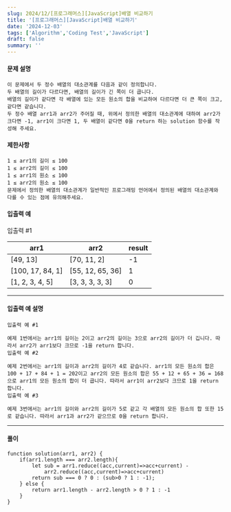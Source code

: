 ```yaml
---
slug: 2024/12/[프로그래머스][JavaScript]배열 비교하기
title: '[프로그래머스][JavaScript]배열 비교하기'
date: '2024-12-03'
tags: ['Algorithm','Coding Test','JavaScript']
draft: false
summary: ''
---
```

#### 문제 설명
    이 문제에서 두 정수 배열의 대소관계를 다음과 같이 정의합니다.
    두 배열의 길이가 다르다면, 배열의 길이가 긴 쪽이 더 큽니다.
    배열의 길이가 같다면 각 배열에 있는 모든 원소의 합을 비교하여 다르다면 더 큰 쪽이 크고, 같다면 같습니다.
    두 정수 배열 arr1과 arr2가 주어질 때, 위에서 정의한 배열의 대소관계에 대하여 arr2가 크다면 -1, arr1이 크다면 1, 두 배열이 같다면 0을 return 하는 solution 함수를 작성해 주세요.
#### 제한사항
````
1 ≤ arr1의 길이 ≤ 100
1 ≤ arr2의 길이 ≤ 100
1 ≤ arr1의 원소 ≤ 100
1 ≤ arr2의 원소 ≤ 100
문제에서 정의한 배열의 대소관계가 일반적인 프로그래밍 언어에서 정의된 배열의 대소관계와 다를 수 있는 점에 유의해주세요.
````
#### 입출력 예
입출력 #1

|arr1	|arr2	|result|
|-----|------|--------|
|[49, 13]	|[70, 11, 2]|	-1|
|[100, 17, 84, 1]|	[55, 12, 65, 36]|	1|
|[1, 2, 3, 4, 5]|	[3, 3, 3, 3, 3]	|0|
---
#### 입출력 예 설명
    입출력 예 #1
    
    예제 1번에서는 arr1의 길이는 2이고 arr2의 길이는 3으로 arr2의 길이가 더 깁니다. 따라서 arr2가 arr1보다 크므로 -1을 return 합니다.
    입출력 예 #2
    
    예제 2번에서는 arr1의 길이과 arr2의 길이가 4로 같습니다. arr1의 모든 원소의 합은 100 + 17 + 84 + 1 = 202이고 arr2의 모든 원소의 합은 55 + 12 + 65 + 36 = 168으로 arr1의 모든 원소의 합이 더 큽니다. 따라서 arr1이 arr2보다 크므로 1을 return 합니다.
    입출력 예 #3
    
    예제 3번에서는 arr1의 길이와 arr2의 길이가 5로 같고 각 배열의 모든 원소의 합 또한 15로 같습니다. 따라서 arr1과 arr2가 같으므로 0을 return 합니다.


---
#### 풀이
````
function solution(arr1, arr2) {
    if(arr1.length === arr2.length){
        let sub = arr1.reduce((acc,current)=>acc+current) - 
            arr2.reduce((acc,current)=>acc+current) 
        return sub === 0 ? 0 : (sub>0 ? 1 : -1);
    } else {
        return arr1.length - arr2.length > 0 ? 1 : -1
    }
}
````